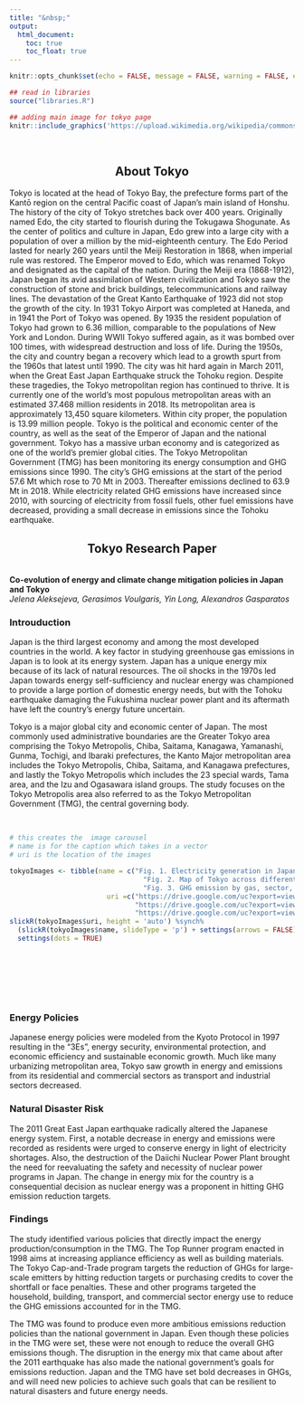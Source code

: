 ```yaml
---
title: "&nbsp;"
output:
  html_document:
    toc: true
    toc_float: true
---
```

```r
knitr::opts_chunk$set(echo = FALSE, message = FALSE, warning = FALSE, error = FALSE )

## read in libraries
source("libraries.R")
```

```r
## adding main image for tokyo page
knitr::include_graphics('https://upload.wikimedia.org/wikipedia/commons/7/78/Tokyo_Skyline_%28214472347%29.jpeg')
```

<br>

<h2 style = text-align:center> About Tokyo</h2>

Tokyo is located at the head of Tokyo Bay, the prefecture forms part of the Kantō region on the central Pacific coast of Japan's main island of Honshu. The history of the city of Tokyo stretches back over 400 years. Originally named Edo, the city started to flourish during the Tokugawa Shogunate. As the center of politics and culture in Japan, Edo grew into a large city with a population of over a million by the mid-eighteenth century. The Edo Period lasted for nearly 260 years until the Meiji Restoration in 1868, when imperial rule was restored.  The Emperor moved to Edo, which was renamed Tokyo and designated as the capital of the nation.  During the Meiji era (1868-1912), Japan began its avid assimilation of Western civilization and Tokyo saw the construction of stone and brick buildings, telecommunications and railway lines.  The devastation of the Great Kanto Earthquake of 1923 did not stop the growth of the city.  In 1931 Tokyo Airport was completed at Haneda, and in 1941 the Port of Tokyo was opened. By 1935 the resident population of Tokyo had grown to 6.36 million, comparable to the populations of New York and London.  During WWII Tokyo suffered again, as it was bombed over 100 times, with widespread destruction and loss of life.  During the 1950s, the city and country began a recovery which lead to a growth spurt from the 1960s that latest until 1990.  The city was hit hard again in March 2011, when the Great East Japan Earthquake struck the Tohoku region.  Despite these tragedies, the Tokyo metropolitan region has continued to thrive.  It is currently one of the world’s most populous metropolitan areas with an estimated 37.468 million residents in 2018. Its metropolitan area is approximately 13,450 square kilometers.  Within city proper, the population is 13.99 million people. Tokyo is the political and economic center of the country, as well as the seat of the Emperor of Japan and the national government. Tokyo has a massive urban economy and is categorized as one of the world’s premier global cities.  The Tokyo Metropolitan Government (TMG) has been monitoring its energy consumption and GHG emissions since 1990.  The city’s GHG emissions at the start of the period 57.6 Mt which rose to 70 Mt in 2003.  Thereafter emissions declined to 63.9 Mt in 2018.  While electricity related GHG emissions have increased since 2010, with sourcing of electricity from fossil fuels, other fuel emissions have decreased, providing a small decrease in emissions since the Tohoku earthquake.   

<h2 style = text-align:center> Tokyo Research Paper </h2>

<br>
**Co-evolution of energy and climate change mitigation policies in Japan and Tokyo**  
*Jelena Aleksejeva, Gerasimos Voulgaris, Yin Long, Alexandros Gasparatos*
<br>

### Introuduction

Japan is the third largest economy and among the most developed countries in the world.  A key factor in studying greenhouse gas emissions in Japan is to look at its energy system. Japan has a unique energy mix because of its lack of natural resources. The oil shocks in the 1970s led Japan towards energy self-sufficiency and nuclear energy was championed to provide a large portion of domestic energy needs, but with the Tohoku earthquake damaging the Fukushima nuclear power plant and its aftermath have left the country's energy future uncertain.

Tokyo is a major global city and economic center of Japan. The most commonly used administrative boundaries are the Greater Tokyo area comprising the Tokyo Metropolis, Chiba, Saitama, Kanagawa, Yamanashi, Gunma, Tochigi, and Ibaraki prefectures, the Kanto Major metropolitan area includes the Tokyo Metropolis, Chiba, Saitama, and Kanagawa prefectures, and lastly the Tokyo Metropolis which includes the 23 special wards, Tama area, and the Izu and Ogasawara island groups. The study focuses on the Tokyo Metropolis area also referred to as the Tokyo Metropolitan Government (TMG), the central governing body.

<br> 
```r
# this creates the  image carousel
# name is for the caption which takes in a vector
# uri is the location of the images

tokyoImages <- tibble(name = c("Fig. 1. Electricity generation in Japan.",
                                 "Fig. 2. Map of Tokyo across different administrative definitions",
                                 "Fig. 3. GHG emission by gas, sector, and fuel in Tokyo, and electricity emissions factor."),
                        uri =c("https://drive.google.com/uc?export=view&id=1TLp6lx677Z_R7A3ywY8EahbJmFeyNvEq",
                               "https://drive.google.com/uc?export=view&id=1VFRH38TJLs5Fv8LwYmavROwAbzyrHXQe",
                               "https://drive.google.com/uc?export=view&id=1RVdh0-ZoT2KGsYcIl-HJrYcJskdy4Un1"))
slickR(tokyoImages$uri, height = 'auto') %synch%
  (slickR(tokyoImages$name, slideType = 'p') + settings(arrows = FALSE)) + 
  settings(dots = TRUE) 
```

<br>
<br>
<br>
<br>
<br>
  
### Energy Policies

Japanese energy policies were modeled from the Kyoto Protocol in 1997 resulting in the “3Es”, energy security, environmental protection, and economic efficiency and sustainable economic growth. Much like many urbanizing metropolitan area, Tokyo saw growth in energy and emissions from its residential and commercial sectors as transport and industrial sectors decreased. 

### Natural Disaster Risk

The 2011 Great East Japan earthquake radically altered the Japanese energy system. First, a notable decrease in energy and emissions were recorded as residents were urged to conserve energy in light of electricity shortages. Also, the destruction of the Daiichi Nuclear Power Plant brought the need for reevaluating the safety and necessity of nuclear power programs in Japan. The change in energy mix for the country is a consequential decision as nuclear energy was a proponent in hitting GHG emission reduction targets. 

### Findings

The study identified various policies that directly impact the energy production/consumption in the TMG. The Top Runner program enacted in 1998 aims at increasing appliance efficiency as well as building materials. The Tokyo Cap-and-Trade program targets the reduction of GHGs for large-scale emitters by hitting reduction targets or purchasing credits to cover the shortfall or face penalties. These and other programs targeted the household, building, transport, and commercial sector energy use to reduce the GHG emissions accounted for in the TMG.

The TMG was found to produce even more ambitious emissions reduction policies than the national government in Japan. Even though these policies in the TMG were set, these were not enough to reduce the overall GHG emissions though. The disruption in the energy mix that came about after the 2011 earthquake has also made the national government’s goals for emissions reduction. Japan and the TMG have set bold decreases in GHGs, and will need new policies to achieve such goals that can be resilient to natural disasters and future energy needs. 

<br>